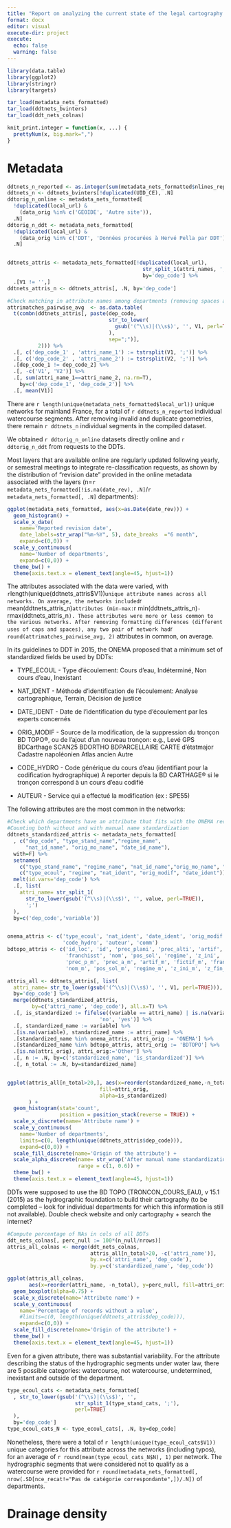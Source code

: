 ```yaml
---
title: "Report on analyzing the current state of the legal cartography of watercourses in France"
format: docx
editor: visual
execute-dir: project
execute:
  echo: false
  warning: false
---
```


```r
library(data.table)
library(ggplot2)
library(stringr)
library(targets)

tar_load(metadata_nets_formatted)
tar_load(ddtnets_bvinters)
tar_load(ddt_nets_colnas)

knit_print.integer = function(x, ...) {
  prettyNum(x, big.mark=",")
}
```

# Metadata

```r
ddtnets_n_reported <- as.integer(sum(metadata_nets_formatted$nlines_reported))
ddtnets_n <- ddtnets_bvinters[!duplicated(UID_CE), .N]
ddtorig_n_online <- metadata_nets_formatted[
  !duplicated(local_url) &
    (data_orig %in% c('GEOIDE', 'Autre site')), 
  .N]
ddtorig_n_ddt <- metadata_nets_formatted[
  !duplicated(local_url) & 
    (data_orig %in% c('DDT', 'Données procurées à Hervé Pella par DDT')), 
  .N]


ddtnets_attris <- metadata_nets_formatted[!duplicated(local_url),
                                            str_split_1(attri_names, ';'),
                                            by='dep_code'] %>%
  .[V1 != '',]
ddtnets_attris_n <- ddtnets_attris[, .N, by='dep_code']

#Check matching in attribute names among departments (removing spaces and caps)
attrimatches_pairwise_avg  <- as.data.table(
  t(combn(ddtnets_attris[, paste(dep_code, 
                                 str_to_lower(
                                   gsub('(^\\s)|(\\s$)', '', V1, perl=TRUE)
                                 ), 
                                 sep=";")],
          2))) %>%
  .[, c('dep_code_1' , 'attri_name_1') := tstrsplit(V1, ';')] %>%
  .[, c('dep_code_2' , 'attri_name_2') := tstrsplit(V2, ';')] %>%
  .[dep_code_1 != dep_code_2] %>%
  .[, -c('V1', 'V2')] %>%
  .[, sum(attri_name_1==attri_name_2, na.rm=T), 
    by=c('dep_code_1', 'dep_code_2')] %>%
  .[, mean(V1)]
```

There are `r length(unique(metadata_nets_formatted$local_url))` unique networks for mainland France, for a total of `r ddtnets_n_reported` individual watercourse segments. After removing invalid and duplicate geometries, there remain `r ddtnets_n` individual segments in the compiled dataset.

We obtained `r ddtorig_n_online` datasets directly online and `r ddtorig_n_ddt` from requests to the DDTs.

Most layers that are available online are regularly updated following yearly, or semestral meetings to integrate re-classification requests, as shown by the distribution of "revision date" provided in the online metadata associated with the layers (n=`r metadata_nets_formatted[!is.na(date_rev), .N]`/`r metadata_nets_formatted[, .N]` departments):

```r
ggplot(metadata_nets_formatted, aes(x=as.Date(date_rev))) +
  geom_histogram() +
  scale_x_date(
    name='Reported revision date',
    date_labels=str_wrap("%m-%Y", 5), date_breaks  ="6 month",
    expand=c(0,0)) + 
  scale_y_continuous(
    name='Number of departments',
    expand=c(0,0)) +
  theme_bw() +
  theme(axis.text.x = element_text(angle=45, hjust=1))
```

The attributes associated with the data were varied, with `r`length(unique(ddtnets_attris\$V1))`unique attribute names across all networks. On average, the networks included`r mean(ddtnets_attris_n)`attributes (min-max:`r min(ddtnets_attris_n)`-`rmax(ddtnets_attris_n`). These attributes were more or less common to the various networks. After removing formatting differences (different uses of caps and spaces), any two pair of network had`r `round(attrimatches_pairwise_avg, 2)` attributes in common, on average.

In its guidelines to DDT in 2015, the ONEMA proposed that a minimum set of standardized fields be used by DDTs:

-   TYPE_ECOUL - Type d'écoulement: Cours d'eau, Indéterminé, Non cours d'eau, Inexistant

-   NAT_IDENT - Méthode d'identification de l'écoulement: Analyse cartographique, Terrain, Décision de justice

-   DATE_IDENT - Date de l'identification du type d'écoulement par les experts concernés

-   ORIG_MODIF - Source de la modification, de la suppression du tronçon BD TOPO®, ou de l'ajout d'un nouveau tronçon: e.g., Levé GPS BDCarthage SCAN25 BDORTHO BDPARCELLAIRE CARTE d'étatmajor Cadastre napoléonien Atlas ancien Autre

-   CODE_HYDRO - Code générique du cours d'eau (identifiant pour la codification hydrographique) A reporter depuis la BD CARTHAGE® si le tronçon correspond à un cours d'eau codifié

-   AUTEUR - Service qui a effectué la modification (ex : SPE55)

The following attributes are the most common in the networks:

```r
#Check which departments have an attribute that fits with the ONEMA recommendations
#Counting both without and with manual name standardization
ddtnets_standardized_attris <- metadata_nets_formatted[
  , c("dep_code", "type_stand_name","regime_name",
      "nat_id_name", "orig_mo_name", "date_id_name"),
  with=F] %>%
  setnames(
    c("type_stand_name", "regime_name", "nat_id_name","orig_mo_name", "date_id_name"),
    c("type_ecoul", "regime", "nat_ident", "orig_modif", "date_ident")) %>%
  melt(id.vars='dep_code') %>%
  .[, list(
    attri_name= str_split_1(
      str_to_lower(gsub('(^\\s)|(\\s$)', '', value, perl=TRUE)),
      ';')
  ),
  by=c('dep_code','variable')]


onema_attris <- c('type_ecoul', 'nat_ident', 'date_ident', 'orig_modif',
                  'code_hydro', 'auteur', 'comm')
bdtopo_attris <- c('id_loc', 'id', 'prec_plani', 'prec_alti', 'artif', 'fictif', 
                   'franchisst', 'nom', 'pos_sol', 'regime', 'z_ini', 'z_fin', 
                   'prec_p_m', 'prec_a_m', 'artif_m', 'fictif_m', 'franchis_m', 
                   'nom_m', 'pos_sol_m', 'regime_m', 'z_ini_m', 'z_fin_m')

attris_all <- ddtnets_attris[, list(
  attri_name= str_to_lower(gsub('(^\\s)|(\\s$)', '', V1, perl=TRUE))), 
  by='dep_code'] %>%
  merge(ddtnets_standardized_attris, 
        by=c('attri_name', 'dep_code'), all.x=T) %>%
  .[, is_standardized := fifelse((variable == attri_name) | is.na(variable), 
                              'no', 'yes')] %>%
  .[, standardized_name := variable] %>%
  .[is.na(variable), standardized_name := attri_name] %>%
  .[standardized_name %in% onema_attris, attri_orig := 'ONEMA'] %>%
  .[standardized_name %in% bdtopo_attris, attri_orig := 'BDTOPO'] %>%
  .[is.na(attri_orig), attri_orig:='Other'] %>%
  .[, n := .N, by=c('standardized_name', 'is_standardized')] %>%
  .[, n_total := .N, by=standardized_name]


ggplot(attris_all[n_total>20,], aes(x=reorder(standardized_name,-n_total), 
                              fill=attri_orig, 
                              alpha=is_standardized)
       ) +
  geom_histogram(stat='count', 
                 position = position_stack(reverse = TRUE)) +
  scale_x_discrete(name='Attribute name') +
  scale_y_continuous(
    name='Number of departments',
    limits=c(0, length(unique(ddtnets_attris$dep_code))),
    expand=c(0,0)) +
  scale_fill_discrete(name='Origin of the attribute') +
  scale_alpha_discrete(name= str_wrap('After manual name standardization', 20),
                       range = c(1, 0.6)) +
  theme_bw() + 
  theme(axis.text.x = element_text(angle=45, hjust=1))
```

DDTs were supposed to use the BD TOPO (TRONCON_COURS_EAU), v 15.1 (2015) as the hydrographic foundation to build their cartography (to be completed -- look for individual departments for which this information is still not available). Double check website and only cartography + search the internet?

```r
#Compute percentage of NAs in cols of all DDTs
ddt_nets_colnas[, perc_null := 100*(n_null/nrows)]
attris_all_colnas <- merge(ddt_nets_colnas, 
                           attris_all[n_total>20, -c('attri_name')], 
                           by.x=c('attri_name', 'dep_code'),
                           by.y=c('standardized_name', 'dep_code'))

ggplot(attris_all_colnas, 
       aes(x=reorder(attri_name, -n_total), y=perc_null, fill=attri_orig)) +
  geom_boxplot(alpha=0.75) +
  scale_x_discrete(name='Attribute name') +
  scale_y_continuous(
    name='Percentage of records without a value',
    #limits=c(0, length(unique(ddtnets_attris$dep_code))),
    expand=c(0,0)) +
  scale_fill_discrete(name='Origin of the attribute') +
  theme_bw() + 
  theme(axis.text.x = element_text(angle=45, hjust=1))


```

Even for a given attribute, there was substantial variability. For the attribute describing the status of the hydrographic segments under water law, there are 5 possible categories: watercourse, not watercourse, undetermined, inexistant and outside of the department.

```r

type_ecoul_cats <- metadata_nets_formatted[
  , str_to_lower(gsub('(^\\s)|(\\s$)', '', 
                      str_split_1(type_stand_cats, ';'), 
                      perl=TRUE)
  ),
  by='dep_code']
type_ecoul_cats_N <- type_ecoul_cats[, .N, by=dep_code]
```

Nonetheless, there were a total of `r length(unique(type_ecoul_cats$V1))` unique categories for this attribute across the networks (including typos), for an average of `r round(mean(type_ecoul_cats_N$N), 1)` per network. The hydrographic segments that were considered not to qualify as a watercourse were provided for `r round(metadata_nets_formatted[, nrow(.SD[nce_recat!="Pas de catégorie correspondante",])/.N])` of departments.

# Drainage density

